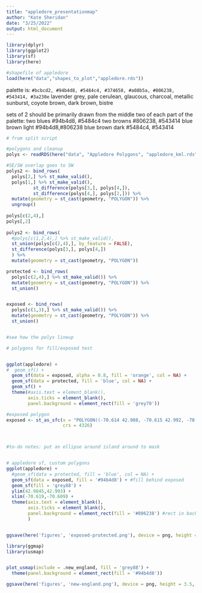 ```yaml
---
title: "appledore_presentationmap"
author: "Kate Sheridan"
date: "3/25/2022"
output: html_document
---
```


```r
library(dplyr)
library(ggplot2)
library(sf)
library(here)

#shapefile of appledore
load(here("data","shapes_to_plot","appledore.rds"))
```

palette is:
`#bcbcd2, #94b4d8, #5484c4, #374658, #a08b5a, #806238, #543414, #3a230e`
lavender grey, pale cerulean, glaucous, charcoal, metallic sunburst,
coyote brown, dark brown, bistre

sets of 2 should be primarily drawn from the middle two of each part of
the palette: 
two blues 
#94b4d8, #5484c4 
two browns 
#806238, #543414 
blue brown light 
#94b4d8,#806238 
blue brown dark 
#5484c4, #543414




```r
# from split script

#polygons and cleanup
polys <- readRDS(here("data", "Appledore Polygons", "appledore_kml.rds")) 

#SE/SW overlap goes to SW
polys2 <- bind_rows(
  polys[2,] %>% st_make_valid(), 
  polys[1,] %>% st_make_valid(),
          st_difference(polys[3,], polys[4,]),
          st_difference(polys[4,], polys[2,])) %>%
  mutate(geometry = st_cast(geometry, "POLYGON")) %>%
  ungroup()
  
polys[c(2,4),]
polys[,2]
        
polys2 <- bind_rows(
  #polys[c(1,2,4),] %>% st_make_valid(),
  st_union(polys[c(2,4),], by_feature = FALSE),
  st_difference(polys[3,], polys[4,])
  ) %>%
  mutate(geometry = st_cast(geometry, "POLYGON"))

protected <- bind_rows(
  polys[c(2,4),] %>% st_make_valid()) %>%  
  mutate(geometry = st_cast(geometry, "POLYGON")) %>%
  st_union()


exposed <- bind_rows(
  polys[c(1,3),] %>% st_make_valid()) %>%  
  mutate(geometry = st_cast(geometry, "POLYGON")) %>%
  st_union()


#see how the polys lineup

# polygons for fill/exposed test


ggplot(appledore) +
#  geom_sf() +
  geom_sf(data = exposed, alpha = 0.8, fill = 'orange', col = NA) +
  geom_sf(data = protected, fill = 'blue', col = NA) +
  geom_sf() +
  theme(#axis.text = element_blank(),
        axis.ticks = element_blank(),
        panel.background = element_rect(fill = 'grey70'))
```



```r
#exposed polygon
exposed <- st_as_sfc(x = "POLYGON((-70.614 42.988, -70.615 42.992, -70.613 42.995, -70.608 42.995, -70.608 42.983, -70.611 42.983, -70.612 42.985, -70.614 42.988))",
                     crs = 4326)



#to-do notes: put an ellipse around island around to mask


# appledore sf, custom polygons
ggplot(appledore) +
  #geom_sf(data = protected, fill = 'blue', col = NA) +
  geom_sf(data = exposed, fill = '#94b4d8') + #fill behind exposed
  geom_sf(fill = 'grey88') +
  ylim(42.9845,42.993) +
  xlim(-70.619,-70.609) +
  theme(axis.text = element_blank(),
        axis.ticks = element_blank(),
        panel.background = element_rect(fill = '#806238') #rect in backgorund represents protected
        )


ggsave(here('figures', 'exposed-protected.png'), device = png, height = 3.5, width = 3, units = 'in')
```






```r
library(ggmap)
library(usmap)


plot_usmap(include = .new_england, fill = 'grey88') +
  theme(panel.background = element_rect(fill = '#94b4d8'))

ggsave(here('figures', 'new-england.png'), device = png, height = 3.5, width = 3, units = 'in')
```





